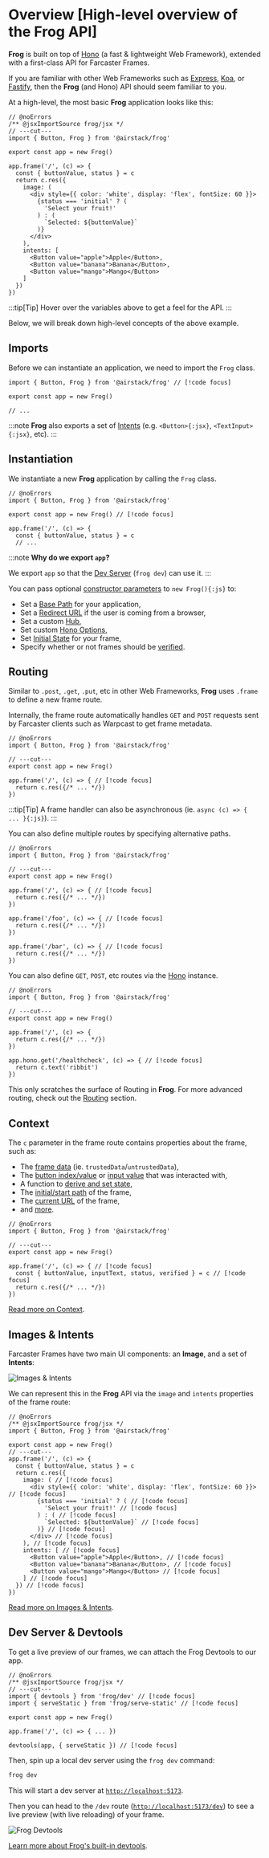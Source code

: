 # Overview [High-level overview of the Frog API] 

**Frog** is built on top of [Hono](https://hono.dev/) (a fast & lightweight Web Framework), 
extended with a first-class API for Farcaster Frames. 

If you are familiar with other Web Frameworks such as [Express](https://expressjs.com/), [Koa](https://koajs.com/), or [Fastify](https://fastify.dev/),
then the **Frog** (and Hono) API should seem familiar to you.

At a high-level, the most basic **Frog** application looks like this:

```tsx twoslash [src/index.tsx]
// @noErrors
/** @jsxImportSource frog/jsx */
// ---cut---
import { Button, Frog } from '@airstack/frog'
 
export const app = new Frog()
 
app.frame('/', (c) => {
  const { buttonValue, status } = c
  return c.res({
    image: (
      <div style={{ color: 'white', display: 'flex', fontSize: 60 }}>
        {status === 'initial' ? (
          'Select your fruit!'
        ) : (
          `Selected: ${buttonValue}`
        )}
      </div>
    ),
    intents: [
      <Button value="apple">Apple</Button>,
      <Button value="banana">Banana</Button>,
      <Button value="mango">Mango</Button>
    ]
  })
})
```

:::tip[Tip]
Hover over the variables above to get a feel for the API.
:::

Below, we will break down high-level concepts of the above example.

## Imports

Before we can instantiate an application, we need to import the `Frog` class.

```tsx twoslash
import { Button, Frog } from '@airstack/frog' // [!code focus]
 
export const app = new Frog()

// ...
```

:::note
**Frog** also exports a set of [Intents](/intents/button) (e.g. `<Button>{:jsx}`, `<TextInput>{:jsx}`, etc).
:::

## Instantiation

We instantiate a new **Frog** application by calling the `Frog` class.

```tsx twoslash
// @noErrors
import { Button, Frog } from '@airstack/frog'
 
export const app = new Frog() // [!code focus]

app.frame('/', (c) => {
  const { buttonValue, status } = c
  // ...
```

:::note
**Why do we export `app`?**

We export `app` so that the [Dev Server](/getting-started#add-scripts-to-packagejson) (`frog dev`) can use it.
:::

You can pass optional [constructor parameters](/reference/frog#constructor-parameters) to `new Frog(){:js}` to:

- Set a [Base Path](/reference/frog#basepath) for your application,
- Set a [Redirect URL](/reference/frog#browserlocation) if the user is coming from a browser,
- Set a custom [Hub](/reference/frog#hub),
- Set custom [Hono Options](/reference/frog#honooptions),
- Set [Initial State](/reference/frog#initialstate) for your frame,
- Specify whether or not frames should be [verified](/reference/frog#verify).

## Routing

Similar to `.post`, `.get`, `.put`, etc in other Web Frameworks, **Frog** uses `.frame` to define a new frame route.

Internally, the frame route automatically handles `GET` and `POST` requests sent by Farcaster clients such as Warpcast to
get frame metadata.

```tsx twoslash
// @noErrors
import { Button, Frog } from '@airstack/frog'
 
// ---cut---
export const app = new Frog()

app.frame('/', (c) => { // [!code focus]
  return c.res({/* ... */})
})
```

:::tip[Tip]
A frame handler can also be asynchronous (ie. `async (c) => { ... }{:js}`).
:::

You can also define multiple routes by specifying alternative paths.

```tsx twoslash
// @noErrors
import { Button, Frog } from '@airstack/frog'
 
// ---cut---
export const app = new Frog()

app.frame('/', (c) => { // [!code focus]
  return c.res({/* ... */})
})

app.frame('/foo', (c) => { // [!code focus]
  return c.res({/* ... */})
})

app.frame('/bar', (c) => { // [!code focus]
  return c.res({/* ... */})
})
```

You can also define `GET`, `POST`, etc routes via the [Hono](https://hono.dev) instance.

```tsx twoslash
// @noErrors
import { Button, Frog } from '@airstack/frog'
 
// ---cut---
export const app = new Frog()

app.frame('/', (c) => {
  return c.res({/* ... */})
})

app.hono.get('/healthcheck', (c) => { // [!code focus]
  return c.text('ribbit')
})
```

This only scratches the surface of Routing in **Frog**. For more advanced routing, check out the [Routing](/concepts/routing) section.

## Context

The `c` parameter in the frame route contains properties about the frame, such as: 

- The [frame data](/reference/frog-frame-context#framedata) (ie. `trustedData`/`untrustedData`),
- The [button index/value](/reference/frog-frame-context#buttonvalue) or [input value](/reference/frog-frame-context#inputvalue) that was interacted with,
- A function to [derive and set state](/reference/frog-frame-context#derivestate),
- The [initial/start path](/reference/frog-frame-context#initialpath) of the frame,
- The [current URL](/reference/frog-frame-context#url) of the frame,
- and [more](/reference/frog-frame-context).

```tsx twoslash
// @noErrors
import { Button, Frog } from '@airstack/frog'
 
// ---cut---
export const app = new Frog()

app.frame('/', (c) => { // [!code focus]
  const { buttonValue, inputText, status, verified } = c // [!code focus]
  return c.res({/* ... */})
})
```

[Read more on Context](/reference/frog-frame-context).

## Images & Intents 

Farcaster Frames have two main UI components: an **Image**, and a set of **Intents**:

![Images & Intents](/images-intents.png)

We can represent this in the **Frog** API via the `image` and `intents` properties of the frame route:

```tsx twoslash [src/index.tsx]
// @noErrors
/** @jsxImportSource frog/jsx */
import { Button, Frog } from '@airstack/frog'
 
export const app = new Frog()
// ---cut---
app.frame('/', (c) => {
  const { buttonValue, status } = c
  return c.res({
    image: ( // [!code focus]
      <div style={{ color: 'white', display: 'flex', fontSize: 60 }}> // [!code focus]
        {status === 'initial' ? ( // [!code focus]
          'Select your fruit!' // [!code focus]
        ) : ( // [!code focus]
          `Selected: ${buttonValue}` // [!code focus]
        )} // [!code focus]
      </div> // [!code focus]
    ), // [!code focus]
    intents: [ // [!code focus]
      <Button value="apple">Apple</Button>, // [!code focus]
      <Button value="banana">Banana</Button>, // [!code focus]
      <Button value="mango">Mango</Button> // [!code focus]
    ] // [!code focus]
  }) // [!code focus]
})
```

[Read more on Images & Intents](/concepts/images-intents).

## Dev Server & Devtools

To get a live preview of our frames, we can attach the Frog Devtools to our app.

```tsx twoslash [src/index.tsx]
// @noErrors
/** @jsxImportSource frog/jsx */
// ---cut---
import { devtools } from 'frog/dev' // [!code focus]
import { serveStatic } from 'frog/serve-static' // [!code focus]
 
export const app = new Frog()
 
app.frame('/', (c) => { ... })

devtools(app, { serveStatic }) // [!code focus]
```

Then, spin up a local dev server using the `frog dev` command:

```bash
frog dev
```

This will start a dev server at [`http://localhost:5173`](http://localhost:5173).

Then you can head to the `/dev` route ([`http://localhost:5173/dev`](http://localhost:5173/dev)) to see a live preview (with live reloading) of your frame.

![Frog Devtools](/devtools.png)

[Learn more about Frog's built-in devtools](/concepts/devtools).
